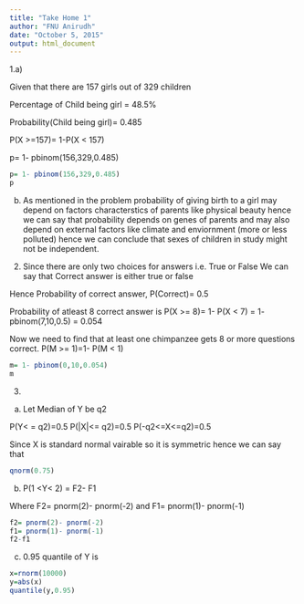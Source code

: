 ---
title: "Take Home 1"
author: "FNU Anirudh"
date: "October 5, 2015"
output: html_document
---


 

1.a) 

Given that there are 157 girls out of 329 children

Percentage of Child being girl = 48.5%

Probability(Child being girl)= 0.485

P(X >=157)= 1-P(X < 157)

p= 1- pbinom(156,329,0.485)
```{r,eval=TRUE}
p= 1- pbinom(156,329,0.485)
p

```

          
          
          
b) As mentioned in the problem probability of giving birth to a girl may depend on factors characterstics of parents like physical beauty hence we can say that probability depends on genes of parents and may also depend on external factors like climate and enviornment (more or less polluted) hence we can conclude that sexes of children in study might not be independent.



2. Since there are only two choices for answers i.e. True or False
We can say that Correct answer is either true or false

Hence Probability of correct answer, P(Correct)= 0.5

Probability of atleast 8 correct answer is 
P(X >= 8)= 1- P(X < 7)
         = 1- pbinom(7,10,0.5)
         = 0.054
         
Now we need to find that at least one chimpanzee gets 8 or more questions correct.
P(M >= 1)=1- P(M < 1)
        
```{r,eval=TRUE}
m= 1- pbinom(0,10,0.054)
m
```


3. 
a) Let Median of Y be q2

P(Y< = q2)=0.5
P(|X|<= q2)=0.5
P(-q2<=X<=q2)=0.5

Since X is standard normal vairable so it is symmetric hence we can say that

```{r,eval=TRUE}
qnorm(0.75)

```

b) P(1 <Y< 2) = F2- F1

Where F2= pnorm(2)- pnorm(-2)
and   F1= pnorm(1)- pnorm(-1)

```{r,eval=TRUE}
f2= pnorm(2)- pnorm(-2)
f1= pnorm(1)- pnorm(-1)
f2-f1

```

c) 0.95 quantile of Y is

```{r,eval=TRUE}
x=rnorm(10000)
y=abs(x)
quantile(y,0.95)

```


